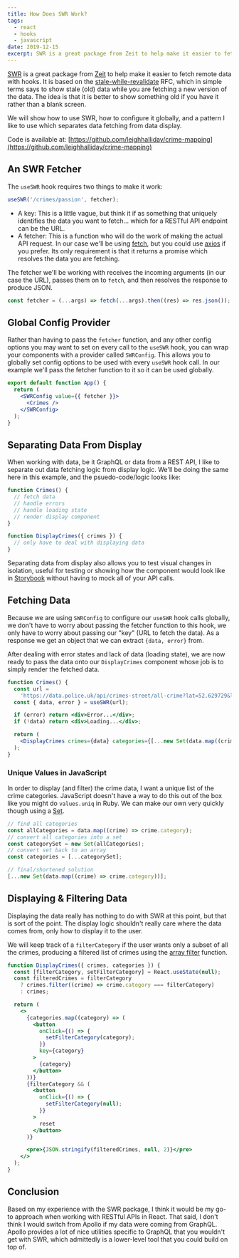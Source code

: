 ```yaml
---
title: How Does SWR Work?
tags:
  - react
  - hooks
  - javascript
date: 2019-12-15
excerpt: SWR is a great package from Zeit to help make it easier to fetch remote data with hooks. It is based on the stale-while-revalidate RFC.
---
```


[SWR](https://swr.now.sh/) is a great package from [Zeit](http://zeit.co/) to help make it easier to fetch remote data with hooks. It is based on the [stale-while-revalidate](https://tools.ietf.org/html/rfc5861) RFC, which in simple terms says to show stale (old) data while you are fetching a new version of the data. The idea is that it is better to show something old if you have it rather than a blank screen.

We will show how to use SWR, how to configure it globally, and a pattern I like to use which separates data fetching from data display.

<YouTube id='oWVW8IqpQ-A' />

Code is available at: [https://github.com/leighhalliday/crime-mapping](https://github.com/leighhalliday/crime-mapping)

## An SWR Fetcher

The `useSWR` hook requires two things to make it work:

```js
useSWR('/crimes/passion', fetcher);
```

- A key: This is a little vague, but think it if as something that uniquely identifies the data you want to fetch... which for a RESTful API endpoint can be the URL.
- A fetcher: This is a function who will do the work of making the actual API request. In our case we'll be using [fetch](https://developer.mozilla.org/en-US/docs/Web/API/Fetch_API), but you could use [axios](https://github.com/axios/axios) if you prefer. Its only requirement is that it returns a promise which resolves the data you are fetching.

The fetcher we'll be working with receives the incoming arguments (in our case the URL), passes them on to `fetch`, and then resolves the response to produce JSON.

```js
const fetcher = (...args) => fetch(...args).then((res) => res.json());
```

## Global Config Provider

Rather than having to pass the `fetcher` function, and any other config options you may want to set on every call to the `useSWR` hook, you can wrap your components with a provider called `SWRConfig`. This allows you to globally set config options to be used with every `useSWR` hook call. In our example we'll pass the fetcher function to it so it can be used globally.

```jsx
export default function App() {
  return (
    <SWRConfig value={{ fetcher }}>
      <Crimes />
    </SWRConfig>
  );
}
```

## Separating Data From Display

When working with data, be it GraphQL or data from a REST API, I like to separate out data fetching logic from display logic. We'll be doing the same here in this example, and the psuedo-code/logic looks like:

```jsx
function Crimes() {
  // fetch data
  // handle errors
  // handle loading state
  // render display component
}

function DisplayCrimes({ crimes }) {
  // only have to deal with displaying data
}
```

Separating data from display also allows you to test visual changes in isolation, useful for testing or showing how the component would look like in [Storybook](https://storybook.js.org/) without having to mock all of your API calls.

## Fetching Data

Because we are using `SWRConfig` to configure our `useSWR` hook calls globally, we don't have to worry about passing the fetcher function to this hook, we only have to worry about passing our "key" (URL to fetch the data). As a response we get an object that we can extract `{data, error}` from.

After dealing with error states and lack of data (loading state), we are now ready to pass the data onto our `DisplayCrimes` component whose job is to simply render the fetched data.

```jsx
function Crimes() {
  const url =
    'https://data.police.uk/api/crimes-street/all-crime?lat=52.629729&lng=-1.131592&date=2019-10';
  const { data, error } = useSWR(url);

  if (error) return <div>Error...</div>;
  if (!data) return <div>Loading...</div>;

  return (
    <DisplayCrimes crimes={data} categories={[...new Set(data.map((crime) => crime.category))]} />
  );
}
```

### Unique Values in JavaScript

In order to display (and filter) the crime data, I want a unique list of the crime categories. JavaScript doesn't have a way to do this out of the box like you might do `values.uniq` in Ruby. We can make our own very quickly though using a [Set](https://developer.mozilla.org/en-US/docs/Web/JavaScript/Reference/Global_Objects/Set).

```js
// find all categories
const allCategories = data.map((crime) => crime.category);
// convert all categories into a set
const categorySet = new Set(allCategories);
// convert set back to an array
const categories = [...categorySet];

// final/shortened solution
[...new Set(data.map((crime) => crime.category))];
```

## Displaying & Filtering Data

Displaying the data really has nothing to do with SWR at this point, but that is sort of the point. The display logic shouldn't really care where the data comes from, only how to display it to the user.

We will keep track of a `filterCategory` if the user wants only a subset of all the crimes, producing a filtered list of crimes using the [array filter](https://developer.mozilla.org/en-US/docs/Web/JavaScript/Reference/Global_Objects/Array/filter) function.

```jsx
function DisplayCrimes({ crimes, categories }) {
  const [filterCategory, setFilterCategory] = React.useState(null);
  const filteredCrimes = filterCategory
    ? crimes.filter((crime) => crime.category === filterCategory)
    : crimes;

  return (
    <>
      {categories.map((category) => (
        <button
          onClick={() => {
            setFilterCategory(category);
          }}
          key={category}
        >
          {category}
        </button>
      ))}
      {filterCategory && (
        <button
          onClick={() => {
            setFilterCategory(null);
          }}
        >
          reset
        </button>
      )}

      <pre>{JSON.stringify(filteredCrimes, null, 2)}</pre>
    </>
  );
}
```

## Conclusion

Based on my experience with the SWR package, I think it would be my go-to approach when working with RESTful APIs in React. That said, I don't think I would switch from Apollo if my data were coming from GraphQL. Apollo provides a lot of nice utilities specific to GraphQL that you wouldn't get with SWR, which admittedly is a lower-level tool that you could build on top of.
